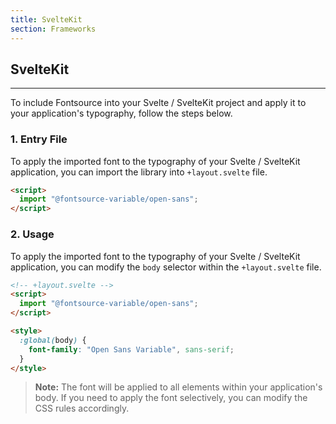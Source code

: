 ```yaml
---
title: SvelteKit
section: Frameworks
---
```


## SvelteKit

---

To include Fontsource into your Svelte / SvelteKit project and apply it to your application's typography, follow the steps below.

### 1. Entry File

To apply the imported font to the typography of your Svelte / SvelteKit application, you can import the library into `+layout.svelte` file.

```html
<script>
  import "@fontsource-variable/open-sans";
</script>
```

### 2. Usage

To apply the imported font to the typography of your Svelte / SvelteKit application, you can modify the `body` selector within the `+layout.svelte` file.

```html
<!-- +layout.svelte -->
<script>
  import "@fontsource-variable/open-sans";
</script>

<style>
  :global(body) {
    font-family: "Open Sans Variable", sans-serif;
  }
</style>
```

> **Note:** The font will be applied to all elements within your application's body. If you need to apply the font selectively, you can modify the CSS rules accordingly.
